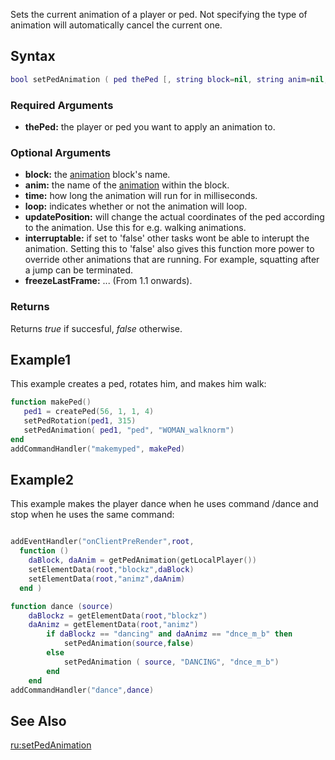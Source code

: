 
{{Server client function}}

Sets the current animation of a player or ped.  Not specifying the type of animation will automatically cancel the current one.

==Syntax==
<syntaxhighlight lang="lua">
bool setPedAnimation ( ped thePed [, string block=nil, string anim=nil, int time=-1, bool loop=true, bool updatePosition=true, bool interruptable=true, bool freezeLastFrame = true] )
</syntaxhighlight>
{{OOP||[[/ped.md|ped]]:setAnimation||getPedAnimation}}

===Required Arguments===
*'''thePed:''' the player or ped you want to apply an animation to.

===Optional Arguments===
{{OptionalArg}}
*'''block:''' the [[/Animations.md|animation]] block's name.
*'''anim:''' the name of the [[/Animations.md|animation]] within the block.
*'''time:''' how long the animation will run for in milliseconds.
*'''loop:''' indicates whether or not the animation will loop.
*'''updatePosition:''' will change the actual coordinates of the ped according to the animation. Use this for e.g. walking animations.
*'''interruptable:''' if set to 'false' other tasks wont be able to interupt the animation. Setting this to 'false' also gives this function more power to override other animations that are running. For example, squatting after a jump can be terminated.
*'''freezeLastFrame:''' ... (From 1.1 onwards).

===Returns===
Returns ''true'' if succesful, ''false'' otherwise.

==Example1== 

<section name="Server" class="server" show="true">
This example creates a ped, rotates him, and makes him walk:
<syntaxhighlight lang="lua">
function makePed()
   ped1 = createPed(56, 1, 1, 4)
   setPedRotation(ped1, 315)
   setPedAnimation( ped1, "ped", "WOMAN_walknorm")
end
addCommandHandler("makemyped", makePed)
</syntaxhighlight>
</section>


==Example2==
This example makes the player dance when he uses command /dance and stop when he uses the same command:

<section name="Client" class="client" show="true">
<syntaxhighlight lang="lua">

addEventHandler("onClientPreRender",root,
  function ()
    daBlock, daAnim = getPedAnimation(getLocalPlayer())
    setElementData(root,"blockz",daBlock)
    setElementData(root,"animz",daAnim)
  end )


</syntaxhighlight>
</section>


<section name="Server" class="server" show="true">
<syntaxhighlight lang="lua">
function dance (source)
	daBlockz = getElementData(root,"blockz")
	daAnimz = getElementData(root,"animz")
		if daBlockz == "dancing" and daAnimz == "dnce_m_b" then
			setPedAnimation(source,false)
		else
			setPedAnimation ( source, "DANCING", "dnce_m_b")
		end
	end
addCommandHandler("dance",dance)

</syntaxhighlight>
</section>

==See Also==
{{Ped_functions}}
[[/ru:setPedAnimation.md|ru:setPedAnimation]]